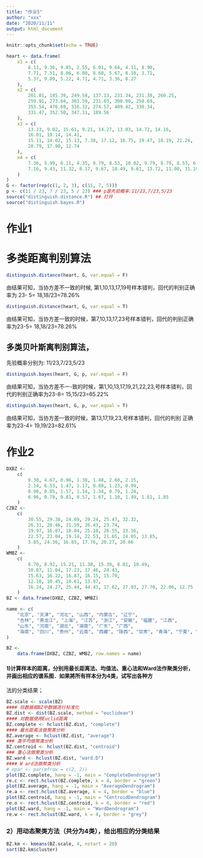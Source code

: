 ```yaml
---
title: "作业5"
author: "xxx"
date: "2020/11/11"
output: html_document
---
```


```r
knitr::opts_chunk$set(echo = TRUE)
```


```r
heart <- data.frame(
    x1 = c(
        8.11, 9.36, 9.85, 2.55, 6.01, 9.64, 4.11, 8.90,
        7.71, 7.51, 8.06, 6.80, 8.68, 5.67, 8.10, 3.71,
        5.37, 9.89, 5.22, 4.71, 4.71, 3.36, 8.27
    ),
    x2 = c(
        261.01, 185.39, 249.58, 137.13, 231.34, 231.38, 260.25,
        259.91, 273.84, 303.59, 231.03, 308.90, 258.69,
        355.54, 476.69, 316.32, 274.57, 409.42, 330.34,
        331.47, 352.50, 347.31, 189.56
    ),
    x3 = c(
        13.23, 9.02, 15.61, 9.21, 14.27, 13.03, 14.72, 14.16,
        16.01, 19.14, 14.41,
        15.11, 14.02, 15.13, 7.38, 17.12, 16.75, 19.47, 18.19, 21.26,
        20.79, 17.90, 12.74
    ),
    x4 = c(
        7.36, 5.99, 6.11, 4.35, 8.79, 8.53, 10.02, 9.79, 8.79, 8.53, 6.15, 8.49,
        7.16, 9.43, 11.32, 8.17, 9.67, 10.49, 9.61, 13.72, 11.00, 11.19, 6.94
    )
)
G <- factor(rep(c(1, 2, 3), c(11, 7, 5)))
p <- c(11 / 23, 7 / 23, 5 / 23) ### p是先验概率:11/23,7/23,5/23
source("distinguish.distance.R") ## 打开
source("distinguish.bayes.R")
```
# 作业1

# 多类距离判别算法
```r
distinguish.distance(heart, G, var.equal = F)
```
由结果可知，当协方差不一致的时候,
第1,10,13,17,19号样本错判，回代的判别正确率为
23- 5= 18,18/23=78.26%
```r
distinguish.distance(heart, G, var.equal = T)
```
由结果可知，当协方差一致的时候，第7,10,13,17,23号样本错判，回代的判别正确率为23-5= 18,18/23=78.26%


## 多类贝叶斯离判别算法，
先验概率分别为: 11/23,7/23,5/23
```r
distinguish.bayes(heart, G, p, var.equal = F)
```
由结果可知，当协方差不一-致的时候，第1,10,13,17,19,21,22,23,号样本错判，回代的判别正确率为23-8= 15,15/23=65.22%
```r
distinguish.bayes(heart, G, p, var.equal = T)
```
由结果可知，当协方差一致的时候，第13,17,19,23,号样本错判，回代的判别 正确率为23-4= 19,19/23=82.61%


# 作业2

```r
DXBZ <-
    c(
        9.30, 4.67, 0.96, 1.38, 1.48, 2.60, 2.15,
        2.14, 6.53, 1.47, 1.17, 0.88, 1.23, 0.99,
        0.98, 0.85, 1.57, 1.14, 1.34, 0.79, 1.24,
        0.96, 0.78, 0.81, 0.57, 1.67, 1.10, 1.49, 1.61, 1.85
    )
CZBZ <-
    c(
        30.55, 29.38, 24.69, 29.24, 25.47, 32.32,
        26.31, 28.46, 31.59, 26.43, 23.74,
        19.97, 16.87, 18.84, 25.18, 26.55, 23.16,
        22.57, 23.04, 19.14, 22.53, 21.65, 14.65, 13.85,
        3.85, 24.36, 16.85, 17.76, 20.27, 20.66
    )
WMBZ <-
    c(
        8.70, 8.92, 15.21, 11.30, 15.39, 8.81, 10.49,
        10.87, 11.04, 17.23, 17.46, 24.43,
        15.63, 16.22, 16.87, 16.15, 15.79,
        12.10, 10.45, 10.61, 13.97,
        16.24, 24.27, 25.44, 44.43, 17.62, 27.93, 27.70, 22.06, 12.75
    )
BZ <- data.frame(DXBZ, CZBZ, WMBZ)

name <- c(
    "北京", "天津", "河北", "山西", "内蒙古", "辽宁",
    "吉林", "黑龙江", "上海", "江苏", "浙江", "安徽", "福建", "江西",
    "山东", "河南", "湖北", "湖南", "广东", "广西",
    "海南", "四川", "贵州", "云南", "西藏", "陕西", "甘肃", "青海", "宁夏", "新疆"
)

BZ <-
    data.frame(DXBZ, CZBZ, WMBZ, row.names = name)
```
#### 1)计算样本的距离，分别用最长距离法、均值法、重心法和Ward法作聚类分析，并画出相应的谱系图．如果將所有样本分为4类，试写出各种方
法的分类结果；
```r
BZ.scale <- scale(BZ)
#### 将数据框BZ中数据进行标准化
BZ.dist <- dist(BZ.scale, method = "euclidean")
#### 对数据使用Euclid距离
BZ.complete <- hclust(BZ.dist, "complete")
#### 最长距离法做聚类分析
BZ.average <- hclust(BZ.dist, "average")
### 类平均做聚类分析
BZ.centroid <- hclust(BZ.dist, "centroid")
### 重心法做聚类分析
BZ.ward <- hclust(BZ.dist, "ward.D")
#### W ard法做聚类分析
# opar <- par(mfrow = c(2, 2))
plot(BZ.complete, hang = -1, main = "CompleteDendrogram")
re.c <- rect.hclust(BZ.complete, k = 4, border = "green")
plot(BZ.average, hang = -1, main = "AverageDendrogram")
re.a <- rect.hclust(BZ.average, k = 4, border = "blue")
plot(BZ.centroid, hang = -1, main = "CentroidDendrogram")
re.o <- rect.hclust(BZ.centroid, k = 4, border = "red")
plot(BZ.ward, hang = -1, main = "WardDendrogram")
re.w <- rect.hclust(BZ.ward, k = 4, border = "grey")
```

### 2）用动态聚类方法（共分为4类），给出相应的分类结果
```r
BZ.km <- kmeans(BZ.scale, 4, nstart = 20)
sort(BZ.km$cluster)
```